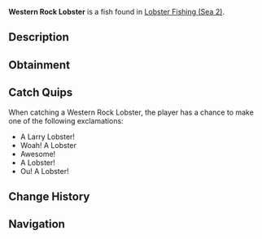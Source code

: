 {{FishInfobox
|image          = Western Rock Lobster.png
|rarity         = Common
|sea            = Second Sea
|location       = [[Lobster Fishing (Sea 2)]]
|sublocation    = 
|sources        = Lobster Cage
|radar_location = 
|xp             = 65
|weather        = Clear
|time           = Day
|season         = Summer, Autumn
|bait           = 
|base_weight    = 5
|base_value     = 120
|weight_range   = 3.1
|base_chance    = 90
|base_resil     = 90
}}
'''Western Rock Lobster''' is a {{Rarity|Common}} fish found in [[Lobster Fishing (Sea 2)]].

== Description ==
{{Description|Lobsters are valuable crustaceans known for their rich, succulent meat. Lobsters are most active in the summer to autumn, and are commonly caught in crab cages during calm clear days.|Bestiary Entry}}

== Obtainment ==
{{Description|Caught in oceans using a lobster cage.|Bestiary Hint}}

== Catch Quips ==
When catching a Western Rock Lobster, the player has a chance to make one of the following exclamations:
* A Larry Lobster!
* Woah! A Lobster
* Awesome!
* A Lobster!
* Ou! A Lobster!

== Change History ==
{{Change History|{{subst:Current Version}}}}

== Navigation ==
{{Fish Navbox|Lobster Fishing (Sea 2)}}